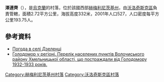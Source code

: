 {{coord|49|27|20|N|26|36|53|E|scale:100000|display=title}}

'''澤連齊'''（{{lang-uk|Дзеленці}}），是[[烏克蘭|烏克蘭]]的村落，位於該國西部[[赫梅利尼茨基州|赫梅利尼茨基州]]，由[[沃洛奇斯克區|沃洛奇斯克區]]負責管轄，面積2.72平方公里，海拔高度332米，2001年人口527，人口密度每平方公里193.75人。

==參考資料==
* [http://weather.in.ua/ua/hmel'nickaja/6636 Погода в селі Дзеленці] {{Wayback|url=http://weather.in.ua/ua/hmel%27nickaja/6636 |date=20111220145545 }}
* [https://web.archive.org/web/20160304103840/http://admvol.at.ua/golodvregioni.doc Голодомор у регіоні. Перелік населених пунктів Волочиського району Хмельницької області, що постраждали від Голодомору 1932-1933 років.]

{{DEFAULTSORT:Дзеленці}}
[[Category:赫梅利尼茨基州村落|Category:赫梅利尼茨基州村落]]
[[Category:沃洛奇斯克區村落|Category:沃洛奇斯克區村落]]


{{Khmelnytskyi-geo-stub}}